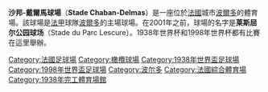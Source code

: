 {{expand|time=2009-10-03T08:05:29+00:00}}
{{unreferenced|time=2009-10-03T08:05:29+00:00}}
{{Infobox_Stadium
| stadium_name      = 沙邦-戴爾馬球場<br />'''Stade Chaban-Delmas'''
| nickname          =
| image             =[[File:Panorama_Chaban-Delmas.jpg|300px]]
| caption           = 
| fullname          = Stade Chaban-Delmas
| location          = [[法國|法國]][[波爾多|波爾多]]
| coordinates       = {{coord|44|49|45|N|0|35|52|W|type:landmark_scale:2000|display=it}}
| built             = 1930年
| opened            = 1938年6月12日
| renovated         = 1935年、1987年、1998年
| closed            = 
| owner             = 
| operator          = 
| surface           = 草地
| tenants           = [[波爾多足球俱樂部|波爾多]]
| seating_capacity  = 34,462
| dimensions        = 
}}

'''沙邦-戴爾馬球場'''（'''Stade Chaban-Delmas'''）是一座位於[[法國|法國]]城市[[波爾多|波爾多]]的體育場。該球場是[[法甲|法甲]]球隊[[波爾多足球俱樂部|波爾多]]的主場球場。在2001年之前，球場的名字是'''莱斯屈尔公园球场'''（Stade du Parc Lescure）。1938年世界杯和1998年世界杯都有比賽在這里舉辦。

[[Category:法國足球場|Category:法國足球場]]
[[Category:橄欖球場|Category:橄欖球場]]
[[Category:1938年世界盃足球場|Category:1938年世界盃足球場]]
[[Category:1998年世界盃足球場|Category:1998年世界盃足球場]]
[[Category:波尔多|Category:波尔多]]
[[Category:法國綜合體育場|Category:法國綜合體育場]]
[[Category:1938年完工體育場館|Category:1938年完工體育場館]]
